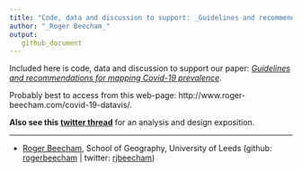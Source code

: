 ```yaml
---
title: "Code, data and discussion to support: _Guidelines and recommendations for mapping Covid-19 prevalence_"
author: "_Roger Beecham_"
output:
   github_document
---
```


Included here is code, data and discussion to support our paper:  [_Guidelines and recommendations for mapping Covid-19 prevalence_](https://osf.io/6nz8q/).

Probably best to access from this web-page: http://www.roger-beecham.com/covid-19-datavis/.

**Also see this [twitter thread](https://threadreaderapp.com/thread/1317019462453895168.html)** for an analysis and design exposition.

---

* [Roger Beecham](http://www.roger-beecham.com/), School of Geography, University of Leeds (github:
[rogerbeecham](https://github.com/rogerbeecham) | twitter: [rjbeecham](https://twitter.com/rjbeecham))
